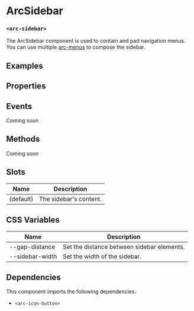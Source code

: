 
<Meta title="ArcSidebar" component='arc-sidebar' />

# ArcSidebar
### `<arc-sidebar>`

The ArcSidebar component is used to contain and pad navigation menus.
You can use multiple [arc-menus](?path=/story/arcmenu--default) to compose the sidebar.

## Examples
<Canvas>
  <Story name="Default" story={stories.Default} />
</Canvas>

## Properties
<ArgsTable story="Default" />

## Events
Coming soon

## Methods
Coming soon

## Slots

| Name         | Description                                               |
|--------------|-----------------------------------------------------------|
| (default)    | The sidebar's content.                                    |

## CSS Variables

| Name             | Description                                           |
|------------------|-------------------------------------------------------|
| --gap-distance   | Set the distance between sidebar elements.            |
| --sidebar-width  | Set the width of the sidebar.                         |

## Dependencies

This component imports the following dependencies.
* `<arc-icon-button>`
